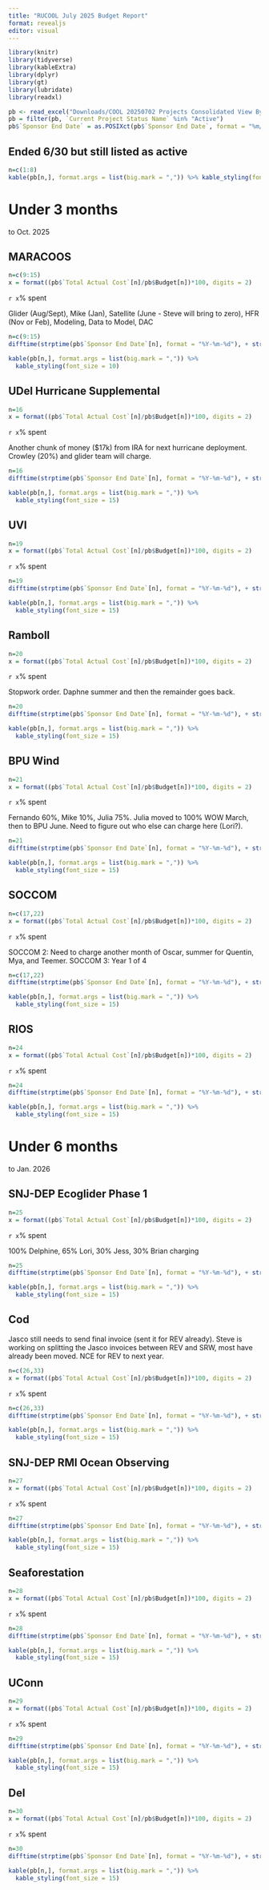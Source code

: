 ```yaml
---
title: "RUCOOL July 2025 Budget Report"
format: revealjs
editor: visual
---
```


```r
library(knitr)
library(tidyverse)
library(kableExtra)
library(dplyr)
library(gt)
library(lubridate)
library(readxl)

pb <- read_excel("Downloads/COOL 20250702 Projects Consolidated View By Task.xlsx")
pb = filter(pb, `Current Project Status Name` %in% "Active")
pb$`Sponsor End Date` = as.POSIXct(pb$`Sponsor End Date`, format = "%m/%d/%Y")
```

## Ended 6/30 but still listed as active

```r
n=c(1:8) 
kable(pb[n,], format.args = list(big.mark = ",")) %>% kable_styling(font_size = 12)
```

# Under 3 months 
to Oct. 2025

## MARACOOS

```r
n=c(9:15)
x = format((pb$`Total Actual Cost`[n]/pb$Budget[n])*100, digits = 2)
```

`r x`% spent

Glider (Aug/Sept), Mike (Jan), Satellite (June - Steve will bring to zero), HFR (Nov or Feb), Modeling, Data to Model, DAC

```r
n=c(9:15)
difftime(strptime(pb$`Sponsor End Date`[n], format = "%Y-%m-%d"), + strptime("2025-07-08", format = "%Y-%m-%d"),units="days")

kable(pb[n,], format.args = list(big.mark = ",")) %>%
  kable_styling(font_size = 10)
```

## UDel Hurricane Supplemental

```r
n=16
x = format((pb$`Total Actual Cost`[n]/pb$Budget[n])*100, digits = 2)
```

`r x`% spent

Another chunk of money (\$17k) from IRA for next hurricane deployment. Crowley (20%) and glider team will charge.

```r
n=16
difftime(strptime(pb$`Sponsor End Date`[n], format = "%Y-%m-%d"), + strptime("2025-07-08", format = "%Y-%m-%d"),units="days")

kable(pb[n,], format.args = list(big.mark = ",")) %>%
  kable_styling(font_size = 15)
```

## UVI

```r
n=19
x = format((pb$`Total Actual Cost`[n]/pb$Budget[n])*100, digits = 2)
```

`r x`% spent

```r
n=19
difftime(strptime(pb$`Sponsor End Date`[n], format = "%Y-%m-%d"), + strptime("2025-07-08", format = "%Y-%m-%d"),units="days")

kable(pb[n,], format.args = list(big.mark = ",")) %>%
  kable_styling(font_size = 15)
```

## Ramboll

```r
n=20
x = format((pb$`Total Actual Cost`[n]/pb$Budget[n])*100, digits = 2)
```

`r x`% spent

Stopwork order. Daphne summer and then the remainder goes back.

```r
n=20
difftime(strptime(pb$`Sponsor End Date`[n], format = "%Y-%m-%d"), + strptime("2025-07-08", format = "%Y-%m-%d"),units="days")

kable(pb[n,], format.args = list(big.mark = ",")) %>%
  kable_styling(font_size = 15)
```

## BPU Wind

```r
n=21
x = format((pb$`Total Actual Cost`[n]/pb$Budget[n])*100, digits = 2)
```

`r x`% spent

Fernando 60%, Mike 10%, Julia 75%. Julia moved to 100% WOW March, then to BPU June. Need to figure out who else can charge here (Lori?).

```r
n=21
difftime(strptime(pb$`Sponsor End Date`[n], format = "%Y-%m-%d"), + strptime("2025-07-08", format = "%Y-%m-%d"),units="days")

kable(pb[n,], format.args = list(big.mark = ",")) %>%
  kable_styling(font_size = 15)
```

## SOCCOM

```r
n=c(17,22)
x = format((pb$`Total Actual Cost`[n]/pb$Budget[n])*100, digits = 2)
```

`r x`% spent

SOCCOM 2: Need to charge another month of Oscar, summer for Quentin, Mya, and Teemer. SOCCOM 3: Year 1 of 4

```r
n=c(17,22)
difftime(strptime(pb$`Sponsor End Date`[n], format = "%Y-%m-%d"), + strptime("2025-07-08", format = "%Y-%m-%d"),units="days")

kable(pb[n,], format.args = list(big.mark = ",")) %>%
  kable_styling(font_size = 15) 
```

## RIOS

```r
n=24
x = format((pb$`Total Actual Cost`[n]/pb$Budget[n])*100, digits = 2)
```

`r x`% spent

```r
n=24
difftime(strptime(pb$`Sponsor End Date`[n], format = "%Y-%m-%d"), + strptime("2025-07-08", format = "%Y-%m-%d"),units="days")

kable(pb[n,], format.args = list(big.mark = ",")) %>%
  kable_styling(font_size = 15)
```

# Under 6 months 
to Jan. 2026

## SNJ-DEP Ecoglider Phase 1

```r
n=25
x = format((pb$`Total Actual Cost`[n]/pb$Budget[n])*100, digits = 2)
```

`r x`% spent

100% Delphine, 65% Lori, 30% Jess, 30% Brian charging

```r
n=25
difftime(strptime(pb$`Sponsor End Date`[n], format = "%Y-%m-%d"), + strptime("2025-07-08", format = "%Y-%m-%d"),units="days")

kable(pb[n,], format.args = list(big.mark = ",")) %>%
  kable_styling(font_size = 15)
```

## Cod 

Jasco still needs to send final invoice (sent it for REV already). Steve is working on splitting the Jasco invoices between REV and SRW, most have already been moved. NCE for REV to next year.

```r
n=c(26,33)
x = format((pb$`Total Actual Cost`[n]/pb$Budget[n])*100, digits = 2)
```

`r x`% spent

```r
n=c(26,33)
difftime(strptime(pb$`Sponsor End Date`[n], format = "%Y-%m-%d"), + strptime("2025-07-08", format = "%Y-%m-%d"),units="days")

kable(pb[n,], format.args = list(big.mark = ",")) %>%
  kable_styling(font_size = 15)
```

## SNJ-DEP RMI Ocean Observing

```r
n=27
x = format((pb$`Total Actual Cost`[n]/pb$Budget[n])*100, digits = 2)
```

`r x`% spent

```r
n=27
difftime(strptime(pb$`Sponsor End Date`[n], format = "%Y-%m-%d"), + strptime("2025-07-08", format = "%Y-%m-%d"),units="days")

kable(pb[n,], format.args = list(big.mark = ",")) %>%
  kable_styling(font_size = 15)
```

## Seaforestation

```r
n=28
x = format((pb$`Total Actual Cost`[n]/pb$Budget[n])*100, digits = 2)
```

`r x`% spent

```r
n=28
difftime(strptime(pb$`Sponsor End Date`[n], format = "%Y-%m-%d"), + strptime("2025-07-08", format = "%Y-%m-%d"),units="days")

kable(pb[n,], format.args = list(big.mark = ",")) %>%
  kable_styling(font_size = 15)
```

## UConn

```r
n=29
x = format((pb$`Total Actual Cost`[n]/pb$Budget[n])*100, digits = 2)
```

`r x`% spent

```r
n=29
difftime(strptime(pb$`Sponsor End Date`[n], format = "%Y-%m-%d"), + strptime("2025-07-08", format = "%Y-%m-%d"),units="days")

kable(pb[n,], format.args = list(big.mark = ",")) %>%
  kable_styling(font_size = 15)
```

## Del

```r
n=30
x = format((pb$`Total Actual Cost`[n]/pb$Budget[n])*100, digits = 2)
```

`r x`% spent

```r
n=30
difftime(strptime(pb$`Sponsor End Date`[n], format = "%Y-%m-%d"), + strptime("2025-07-08", format = "%Y-%m-%d"),units="days")

kable(pb[n,], format.args = list(big.mark = ",")) %>%
  kable_styling(font_size = 15)
```
